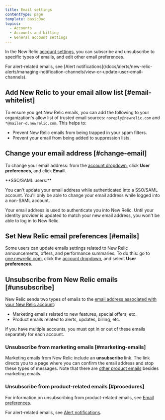 ```yaml
---
title: Email settings
contentType: page
template: basicDoc
topics:
  - Accounts
  - Accounts and billing
  - General account settings
---
```


In the New Relic [account settings](/docs/accounts/accounts-billing/general-account-settings/introduction-account-settings), you can subscribe and unsubscribe to specific types of emails, and edit other email preferences.

<Callout variant="tip">
  For alert-related emails, see [Alert notifications](/docs/alerts/new-relic-alerts/managing-notification-channels/view-or-update-user-email-channels).
</Callout>

## Add New Relic to your email allow list [#email-whitelist]

To ensure you get New Relic emails, you can add the following to your organization's allow list of trusted email sources: `noreply@newrelic.com` and `*@mailer-d.newrelic.com`. This helps to:

* Prevent New Relic emails from being trapped in your spam filters.
* Prevent your email from being added to suppression lists.

## Change your email address [#change-email]

To change your email address: from the [account dropdown](/docs/accounts-partnerships/education/getting-started-new-relic/glossary#account-dropdown), click **User preferences**, and click **Email**.

<Callout variant="tip">
  **SSO/SAML users:**

  You can't update your email address while authenticated into a SSO/SAML account. You'll only be able to change your email address while logged into a non-SAML account.

  Your email address is used to authenticate you into New Relic. Until your identity provider is updated to match your new email address, you won't be able to log in to New Relic.
</Callout>

## Set New Relic email preferences [#emails]

Some users can update emails settings related to New Relic announcements, offers, and performance summaries. To do this: go to [one.newrelic.com](https://one.newrelic.com), click the [account dropdown](/docs/accounts-partnerships/education/getting-started-new-relic/glossary#account-dropdown), and select **User preferences**.

## Unsubscribe from New Relic emails [#unsubscribe]

New Relic sends two types of emails to the [email address associated with your New Relic account](/docs/subscriptions/account-email-settings):

* Marketing emails related to new features, special offers, etc.
* Product emails related to alerts, updates, billing, etc.

If you have multiple accounts, you must opt in or out of these emails separately for each account.

### Unsubscribe from marketing emails [#marketing-emails]

Marketing emails from New Relic include an **unsubscribe** link. The link directs you to a page where you can confirm the email address and stop these types of messages. Note that there are [other product emails](#unsubscribe) besides marketing emails.

### Unsubscribe from product-related emails [#procedures]

For information on unsubscribing from product-related emails, see [Email preferences](#emails).

For alert-related emails, see [Alert notifications](/docs/alerts/new-relic-alerts/managing-notification-channels/view-or-update-user-email-channels).

